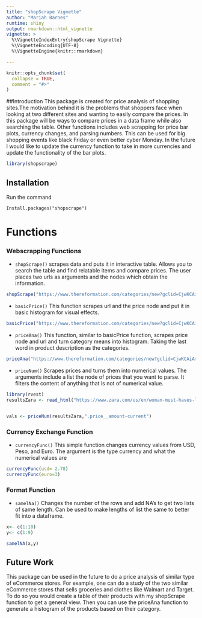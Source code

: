 ```yaml
---
title: "shopScrape Vignette"
author: "Mariah Barnes"
runtime: shiny
output: rmarkdown::html_vignette
vignette: >
  %\VignetteIndexEntry{shopScrape Vignette}
  %\VignetteEncoding{UTF-8}
  %\VignetteEngine{knitr::rmarkdown}

---
```


```r
knitr::opts_chunk$set(
  collapse = TRUE,
  comment = "#>"
)
```
##Introduction
This package is created for price analysis of shopping sites.The motivation behind it is the problems that shoppers face when looking at two different sites and wanting to easily compare the prices. In this package will be ways to compare prices in a data frame while also searching the table. Other functions includes web scrapping for price bar plots, currency changes, and parsing numbers. This can be used for big shopping events like black Friday or even better cyber Monday. In the future I would like to update the currency function to take in more currencies and update the functionality of the bar plots. 

```r
library(shopscrape)
```
## Installation
Run the command
```
Install.packages("shopscrape")
```
# Functions
### Webscrapping Functions


  * `shopScrape()` scrapes data and puts it in interactive table.
  Allows you to search the table and find relatable items and compare prices. The user places two urls as  arguments and the nodes which obtain the information.
```r
shopScrape("https://www.thereformation.com/categories/new?gclid=CjwKCAiAm7OMBhAQEiwArvGi3EYt2jozZbzQktEYy2iInclcxHpJKKnWfqu3Jo2mHfABJ-R90ghQVhoCmwAQAvD_BwE" , ".product-prices__price span , .product-summary__name a","https://www.zara.com/us/en/woman-must-haves-l4503.html?v1=1609213", ".price__amount-current , #main .link span")
```
  
  * `basicPrice()` This function scrapes url and the price node and put it in basic histogram for visual effects.
```r
basicPrice("https://www.thereformation.com/categories/new?gclid=CjwKCAiAm7OMBhAQEiwArvGi3EYt2jozZbzQktEYy2iInclcxHpJKKnWfqu3Jo2mHfABJ-R90ghQVhoCmwAQAvD_BwE" , ".product-prices__price span , .product-summary__name a")
```
 
 * `priceAna()` This function, similar to basicPrice function, scrapes price node and url and turn category means into histogram. Taking the last word in product description as the categories.
```r
priceAna("https://www.thereformation.com/categories/new?gclid=CjwKCAiAm7OMBhAQEiwArvGi3EYt2jozZbzQktEYy2iInclcxHpJKKnWfqu3Jo2mHfABJ-R90ghQVhoCmwAQAvD_BwE" , ".product-prices__price span , .product-summary__name a")
```
 
* `priceNum()` Scrapes prices and turns them into numerical values. The arguments include a list the node of prices that you want to parse. It filters the content of anything that is not of numerical value.

```r
library(rvest)
resultsZara <- read_html("https://www.zara.com/us/en/woman-must-haves-l4503.html?v1=1609213")


vals <- priceNum(resultsZara,".price__amount-current")


``` 

### Currency Exchange Function
  * `currencyFunc()` This simple function changes currency values from USD, Peso, and Euro. The argument is the type currency and what the numerical values are
```r
currencyFunc(usd= 2.78)
currencyFunc(euro=3)
```
  
### Format Function
   
  * `samelNa()` Changes the number of the rows and add NA's to get two lists of same length. Can be used to make lengths of list the same to better fit into a dataframe.
  
```r
x<- c(1:10)
y<- c(1:9)

samelNA(x,y)
```
  
## Future Work
This package can be used in the future to do a price analysis of similar type of eCommerce stores. For example, one can do a study of the two similar eCommerce stores that sells groceries and clothes like Walmart and Target. To do so you would create a table of their products with my shopScrape function to get a general view. Then you can use the priceAna function to generate a histogram of the products based on their category.
